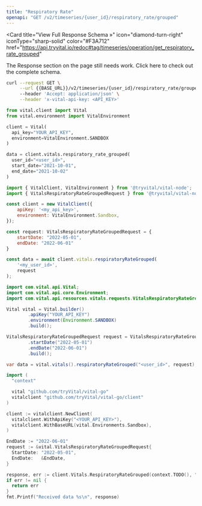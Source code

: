 ```yaml
---
title: "Respiratory Rate"
openapi: "GET /v2/timeseries/{user_id}/respiratory_rate/grouped"
---
```


<Card
  title="View Full Response Schema »"
  icon="diamond-turn-right"
  iconType="sharp-solid"
  color="#F3A712"
  href="https://api.tryvital.io/redoc#tag/timeseries/operation/get_respiratory_rate_grouped"
>
  The Response section on the page still needs work. Click here to check out the complete schema.
</Card>

<RequestExample>

```bash cURL
curl --request GET \
     --url {{BASE_URL}}/v2/timeseries/{user_id}/respiratory_rate/grouped?start_date={{START_DATE}}&end_date={{END_DATE}} \
     --header 'Accept: application/json' \
     --header 'x-vital-api-key: <API_KEY>'
```

```python Python
from vital.client import Vital
from vital.environment import VitalEnvironment

client = Vital(
  api_key="YOUR_API_KEY",
  environment=VitalEnvironment.SANDBOX
)

data = client.vitals.respiratory_rate_grouped(
  user_id="<user_id>", 
  start_date="2021-10-01", 
  end_date="2021-10-02"
)
```

```javascript Node
import { VitalClient, VitalEnvironment } from '@tryvital/vital-node';
import { VitalsRespiratoryRateGroupedRequest } from '@tryvital/vital-node/api/resources/vitals';

const client = new VitalClient({
    apiKey: '<my_api_key>',
    environment: VitalEnvironment.Sandbox,
});

const request: VitalsRespiratoryRateGroupedRequest = {
    startDate: "2022-05-01",
    endDate: "2022-06-01"
}

const data = await client.vitals.respiratoryRateGrouped(
    '<my_user_id>',
    request
);
```

```java Java
import com.vital.api.Vital;
import com.vital.api.core.Environment;
import com.vital.api.resources.vitals.requests.VitalsRespiratoryRateGroupedRequest;

Vital vital = Vital.builder()
        .apiKey("YOUR_API_KEY")
        .environment(Environment.SANDBOX)
        .build();

VitalsRespiratoryRateGroupedRequest request = VitalsRespiratoryRateGroupedRequest.builder()
        .startDate("2022-05-01")
        .endDate("2022-06-01")
        .build();

var data = vital.vitals().respiratoryRateGrouped("<user_id>", request);
```

```go Go
import (
  "context"

  vital "github.com/tryVital/vital-go"
  vitalclient "github.com/tryVital/vital-go/client"
)

client := vitalclient.NewClient(
  vitalclient.WithApiKey("<YOUR_API_KEY>"),
  vitalclient.WithBaseURL(vital.Environments.Sandbox),
)

EndDate := "2022-06-01"
request := &vital.VitalsRespiratoryRateGroupedRequest{
  StartDate: "2022-05-01",
  EndDate:   &EndDate,
}

response, err := client.Vitals.RespiratoryRateGrouped(context.TODO(), "*", request)
if err != nil {
  return err
}
fmt.Printf("Received data %s\n", response)
```

</RequestExample>
